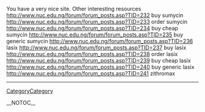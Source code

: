 You have a very nice site. Other interesting resources http://www.nuc.edu.ng/forum/forum_posts.asp?TID=232 buy sumycin
http://www.nuc.edu.ng/forum/forum_posts.asp?TID=233 order sumycin
http://www.nuc.edu.ng/forum/forum_posts.asp?TID=234 buy cheap sumycin
http://www.nuc.edu.ng/forum/forum_posts.asp?TID=235 buy generic sumycin
http://www.nuc.edu.ng/forum/forum_posts.asp?TID=236 lasix
http://www.nuc.edu.ng/forum/forum_posts.asp?TID=237 buy lasix
http://www.nuc.edu.ng/forum/forum_posts.asp?TID=238 order lasix
http://www.nuc.edu.ng/forum/forum_posts.asp?TID=239 buy cheap lasix
http://www.nuc.edu.ng/forum/forum_posts.asp?TID=240 buy generic lasix
http://www.nuc.edu.ng/forum/forum_posts.asp?TID=241 zithromax
----
[[CategoryCategory]]

__NOTOC__